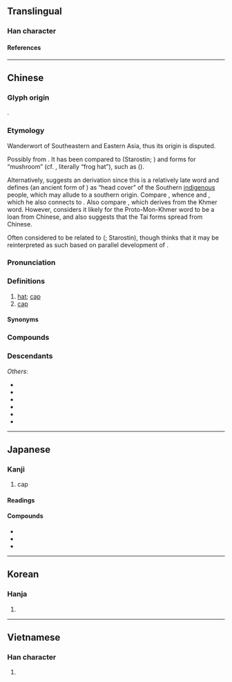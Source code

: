 {{character info}}
{{character info|0x2F886}}
==Translingual==
{{Han stroke|[[File:帽 - U+05E3D - KanjiVG stroke order.svg]]}}

===Han character===
{{Han char|rn=50|rad=巾|as=09|sn=12|four=46260|canj=LBABU|ids=⿰巾冒}}

====References====
{{Han ref|kx=0333.190|dkj=08971|dj=0640.070|hdz=10747.080|uh=5E3D|ud=24125|bh=B455|bd=46165}}
{{Han ref|uh=2F886}}

----

==Chinese==
{{zh-forms|ss=𫷀|alt=冃,㡌,𧛕}}
{{zh-wp|yue|zh}}

===Glyph origin===
{{Han etym}}
{{Han compound|巾|t1=cloth|冒|ls=psc|c1=s|c2=p}}.

===Etymology===
Wanderwort of Southeastern and Eastern Asia, thus its origin is disputed.

Possibly from {{der|zh|sit}}. It has been compared to {{cog|bo|རྨོག||helmet}} (Starostin; {{zh-ref|Sagart, 2017}}) and {{cog|sit-rgy}} forms for “mushroom” (cf. {{noncog|br|tog-touseg}}, literally “frog hat”), such as {{cog|sit-jap|tɤ-jmɤɣ}} ({{zh-ref|Zhang, Jacques and Lai, 2019}}).

Alternatively, {{zh-ref|Schuessler (2007)}} suggests an {{der|zh|aav}} derivation since this is a relatively late word and ''{{w|Shuowen}}'' defines {{zh-l|*冃}} (an ancient form of {{lang|zh|帽}}) as “head cover” of the Southern [[蠻夷|indigenous]] people, which may allude to a southern origin. Compare {{cog|mkh-pro|*muuk|*muuk ~ muək|hat}}, whence {{cog|mnw|ဒမှော်|tr=həmok||wide hat}} and {{cog|km|មួក}}, which he also connects to {{och-l|鍪|metal cap; helmet}}. Also compare {{cog|th|หมวก}}, which {{zh-ref|Schuessler (2007)}} derives from the Khmer word. However, {{zh-ref|Alves (2018)}} considers it likely for the Proto-Mon-Khmer word to be a loan from Chinese, and {{zh-ref|Alves (2020)}} also suggests that the Tai forms spread from Chinese.

Often considered to be related to {{och-l|冒|to cover|id=1}} ({{zh-ref|Wang, 1982}}; Starostin), though {{zh-ref|Schuessler (2007)}} thinks that it may be reinterpreted as such based on parallel development of {{och-l|被|to cover; bedding}}.

===Pronunciation===
{{zh-pron
|m=mào,er=y
|m-s=mao4
|dg=мо3
|c=mou6,mou6-2
|c-t=mau5,mau5*
|g=mau5
|h=pfs=mo;gd=mau4
|j=mau3
|mb=māu
|md=mô̤
|mn=bō/ml:mō͘
|mn_note=bō - vernacular; mō͘ - literary
|mn-t=bho7
|w=3mau
|x=mau5/mau4
|x_note=mau5 - vernacular; mau4 - literary
|ma=y
|mc=y
|oc=y
|cat=n
}}

===Definitions===
{{zh-hanzi}}

# [[hat]]; [[cap]] {{zh-mw|c:頂}}
# [[cap]] {{gl|protective cover}}
#: {{zh-x|筆帽|'''cap''' of a pen}}

====Synonyms====
{{zh-dial|帽子}}

===Compounds===
{{zh-der|連帽衫|便帽|側帽|傻帽兒|冰帽|合菜戴帽|大帽子|大禮帽|孟嘉落帽|安全帽|官帽|小帽|帢帽|席帽|帽兒|帽兜子|帽子|帽子戲法|帽徽|帽盔|帽簷|帽簾|帽耳|帽舌|帽花|帽章|愁帽|戴帽子|戴綠帽子|戴高帽|扣帽子|摜紗帽|暖帽|書帽|朝帽|氈帽|水手帽|浴帽|涼帽|烏帽|烏紗帽|瓜皮帽|瓢帽子|瓦楞帽|睡帽|破帽|破紗帽|禮帽|穿靴戴帽|笠帽|筆帽|篛帽|篛帽芒鞋|紅黑帽|紗帽|綠帽|綠帽子|緯帽|纓帽|羅帽|耳朵帽|脫帽|脫帽露頂|船形帽|花帽|草帽|草帽緶|落帽孟嘉|蒴帽|蓋帽|蕃帽|蘚帽|螺帽|螺絲帽|衣帽年|衣帽間|西瓜帽|豹皮帽|遼東帽|雨帽|風帽|高帽子|鴨嘴帽|鴨舌帽|黃帽|龍山落帽|帽T}}

===Descendants===
{{CJKV||ぼう||mạo}}
''Others'':
* {{desc|pcc|maauh|bor=1}}
* {{desc|lo|ໝວກ|bor=1|unc=1}}
* {{desc|mkh-pro|*muuk ~ muək|t=hat|bor=1|unc=1}}
* {{desc|th|หมวก|bor=1|unc=1}}
* {{desc|vi|mũ|bor=1}}
* {{desc|za|mauh|bor=1}}

----

==Japanese==
{{ja-kanji forms|pic2=U5e3d-kyu.svg|c=y}}

===Kanji===
{{ja-kanji|grade=c|rs=巾09}}

# cap

====Readings====
{{ja-readings
|goon=もう
|kanon=ぼう
|kun=ずきん-, おお-う
}}

====Compounds====
{{der-top|Compounds}}
* {{ja-r|脱帽|だつぼう}}
* {{ja-r|帽子|ぼうし}}
* {{ja-r|帽章|ぼうしょう}}
{{der-bottom}}

----

==Korean==

===Hanja===
{{ko-hanja|hangeul=모}}

# {{rfdef|ko|sort=巾09}}

----

==Vietnamese==

===Han character===
{{vi-readings|reading=mạo, mão, mũ|rs=巾09}}

# {{rfdef|vi|sort=巾09}}